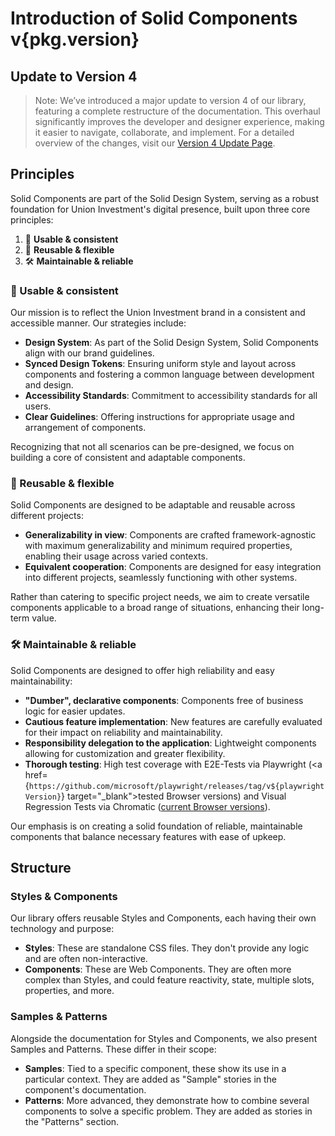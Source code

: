 
<Meta title="Docs/General/Introduction" />

# Introduction of Solid Components v{pkg.version}

## Update to Version 4

>Note: We’ve introduced a major update to version 4 of our library, featuring a complete restructure of the documentation. This overhaul significantly improves the developer and designer experience, making it easier to navigate, collaborate, and implement. For a detailed overview of the changes, visit our [Version 4 Update Page](?path=/docs/docs-general-version-4-announcement--docs).

## Principles

Solid Components are part of the Solid Design System, serving as a robust foundation for Union Investment's digital presence, built upon three core principles:

1. 🌟 **Usable & consistent**
2. 🧩 **Reusable & flexible**
3. 🛠️ **Maintainable & reliable**

### 🌟 Usable & consistent

Our mission is to reflect the Union Investment brand in a consistent and accessible manner. Our strategies include:

- **Design System**: As part of the Solid Design System, Solid Components align with our brand guidelines.
- **Synced Design Tokens**: Ensuring uniform style and layout across components and fostering a common language between development and design.
- **Accessibility Standards**: Commitment to accessibility standards for all users.
- **Clear Guidelines**: Offering instructions for appropriate usage and arrangement of components.

Recognizing that not all scenarios can be pre-designed, we focus on building a core of consistent and adaptable components.

### 🧩 Reusable & flexible

Solid Components are designed to be adaptable and reusable across different projects:

- **Generalizability in view**: Components are crafted framework-agnostic with maximum generalizability and minimum required properties, enabling their usage across varied contexts.
- **Equivalent cooperation**: Components are designed for easy integration into different projects, seamlessly functioning with other systems.

Rather than catering to specific project needs, we aim to create versatile components applicable to a broad range of situations, enhancing their long-term value.

### 🛠️ Maintainable & reliable

Solid Components are designed to offer high reliability and easy maintainability:

- **"Dumber", declarative components**: Components free of business logic for easier updates.
- **Cautious feature implementation**: New features are carefully evaluated for their impact on reliability and maintainability.
- **Responsibility delegation to the application**: Lightweight components allowing for customization and greater flexibility.
- **Thorough testing**: High test coverage with E2E-Tests via Playwright (<a href={`https://github.com/microsoft/playwright/releases/tag/v${playwrightVersion}`} target="\_blank">tested Browser versions</a>) and Visual Regression Tests via Chromatic ([current Browser versions](https://www.chromatic.com/docs/infrastructure-release-notes)).

Our emphasis is on creating a solid foundation of reliable, maintainable components that balance necessary features with ease of upkeep.

## Structure

### Styles & Components

Our library offers reusable Styles and Components, each having their own technology and purpose:

- **Styles**: These are standalone CSS files. They don't provide any logic and are often non-interactive.
- **Components**: These are Web Components. They are often more complex than Styles, and could feature reactivity, state, multiple slots, properties, and more.

### Samples & Patterns

Alongside the documentation for Styles and Components, we also present Samples and Patterns. These differ in their scope:

- **Samples**: Tied to a specific component, these show its use in a particular context. They are added as "Sample" stories in the component's documentation.
- **Patterns**: More advanced, they demonstrate how to combine several components to solve a specific problem. They are added as stories in the "Patterns" section.
